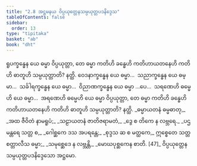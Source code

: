```yaml
---
title: "2.8 အဋ္ဌမနယ ဝိပ္ပယုတ္တေနသမ္ပယုတ္တပဒနိဒ္ဒေသ"
tableOfContents: false
sidebar:
  order: 13
type: "tipitaka"
basket: "ab"
book: "dht"
---
```



<DynamicBreadcrumb />

<Division number="317" book="dht">

<Paragraph number="400" book="dht">
ရူပက္ခန္ဓေန ယေ ဓမ္မာ ဝိပ္ပယုတ္တာ, တေ ဓမ္မာ ကတိဟိ ခန္ဓေဟိ ကတိဟာယတနေဟိ ကတိဟိ ဓာတူဟိ သမ္ပယုတ္တာတိ? နတ္ထိ.
</Paragraph>

</Division>
<Division number="318" book="dht">

<Paragraph number="401" book="dht">
ဝေဒနာက္ခန္ဓေန ယေ ဓမ္မာ…  သညာက္ခန္ဓေန ယေ ဓမ္မာ…  သင်္ခါရက္ခန္ဓေန ယေ ဓမ္မာ…  ဝိညာဏက္ခန္ဓေန ယေ ဓမ္မာ …ပေ…  သရဏေဟိ ဓမ္မေဟိ ယေ ဓမ္မာ…  အရဏေဟိ ဓမ္မေဟိ ယေ ဓမ္မာ ဝိပ္ပယုတ္တာ, တေ ဓမ္မာ ကတိဟိ ခန္ဓေဟိ ကတိဟာယတနေဟိ ကတိဟိ ဓာတူဟိ သမ္ပယုတ္တာတိ? နတ္ထိ.
</Paragraph>

<Paragraph number="402" type="verses" book="dht">
_ဓမ္မာယတနံ ဓမ္မဓာတု,_  
_အထ ဇီဝိတံ နာမရူပံ;_  
_သဠာယတနံ ဇာတိဇရာမတံ,_  
_ဒွေ စ တိကေ န လဗ္ဘရေ._  

</Paragraph>

<Paragraph number="403" type="verses" book="dht">
_ပဌမန္တရေ သတ္တ စ,_  
_ဂေါစ္ဆကေ ဒသ အပရန္တေ;_  
_စုဒ္ဒသ ဆ စ မတ္ထကေ,_  
ဣစ္စေတေ သတ္တစတ္တာလီသ ဓမ္မာ;_  
_သမုစ္ဆေဒေ န လဗ္ဘန္တိ,_  
_မောဃပုစ္ဆကေန စာတိ. [47]_  


</Paragraph>
</Division>

<Paragraph number="404" type="center" book="dht">
ဝိပ္ပယုတ္တေန သမ္ပယုတ္တပဒနိဒ္ဒေသော အဋ္ဌမော.
</Paragraph>
